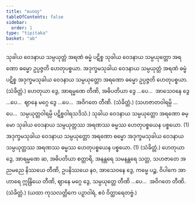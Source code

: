 ```yaml
---
title: "ဟေတု"
tableOfContents: false
sidebar:
  order: 1
type: "tipitaka"
basket: "ab"
---
```



<DynamicBreadcrumb />

<Division number="5">

<Paragraph number="1717">
သုခါယ ဝေဒနာယ သမ္ပယုတ္တံ အရဏံ ဓမ္မံ ပဋိစ္စ သုခါယ ဝေဒနာယ သမ္ပယုတ္တော အရဏော ဓမ္မော ဥပ္ပဇ္ဇတိ ဟေတုပစ္စယာ.
</Paragraph>

<Paragraph number="1718">
အဒုက္ခမသုခါယ ဝေဒနာယ သမ္ပယုတ္တံ အရဏံ ဓမ္မံ ပဋိစ္စ အဒုက္ခမသုခါယ ဝေဒနာယ သမ္ပယုတ္တော အရဏော ဓမ္မော ဥပ္ပဇ္ဇတိ ဟေတုပစ္စယာ. (သံခိတ္တံ.)
</Paragraph>

<Paragraph number="1719">
ဟေတုယာ ဒွေ, အာရမ္မဏေ တီဏိ, အဓိပတိယာ ဒွေ …ပေ…  အာသေဝနေ ဒွေ …ပေ…  ဈာနေ မဂ္ဂေ ဒွေ …ပေ…  အဝိဂတေ တီဏိ. (သံခိတ္တံ.)
</Paragraph>

<Paragraph number="1720">
(သဟဇာတဝါရမ္ပိ …ပေ…  သမ္ပယုတ္တဝါရမ္ပိ ပဋိစ္စဝါရသဒိသံ.)
</Paragraph>

</Division>
<Division number="6">

<Paragraph number="1721">
သုခါယ ဝေဒနာယ သမ္ပယုတ္တော အရဏော ဓမ္မော သုခါယ ဝေဒနာယ သမ္ပယုတ္တဿ အရဏဿ ဓမ္မဿ ဟေတုပစ္စယေန ပစ္စယော. (1)
</Paragraph>

<Paragraph number="1722">
အဒုက္ခမသုခါယ ဝေဒနာယ သမ္ပယုတ္တော အရဏော ဓမ္မော အဒုက္ခမသုခါယ ဝေဒနာယ သမ္ပယုတ္တဿ အရဏဿ ဓမ္မဿ ဟေတုပစ္စယေန ပစ္စယော. (1) (သံခိတ္တံ.)
</Paragraph>

</Division>
<Division number="7">

<Paragraph number="1723">
ဟေတုယာ ဒွေ, အာရမ္မဏေ ဆ, အဓိပတိယာ စတ္တာရိ, အနန္တရေ သမနန္တရေ သတ္တ, သဟဇာတေ အညမညေ နိဿယေ တီဏိ, ဥပနိဿယေ နဝ, အာသေဝနေ ဒွေ, ကမ္မေ ပဉ္စ, ဝိပါကေ အာဟာရေ ဣန္ဒြိယေ တီဏိ, ဈာနေ မဂ္ဂေ ဒွေ, သမ္ပယုတ္တေ တီဏိ …ပေ…  အဝိဂတေ တီဏိ. (သံခိတ္တံ.)
</Paragraph>

<Paragraph number="1724">
(ယထာ ကုသလတ္တိကေ ပဉှာဝါရံ, ဧဝံ ဝိတ္ထာရေတဗ္ဗံ.)
</Paragraph>
</Division>